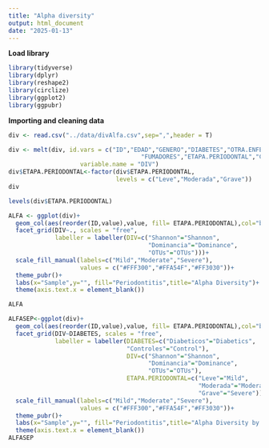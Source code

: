 ```yaml
---
title: "Alpha diversity"
output: html_document
date: "2025-01-13"
---
```


__Load library__
```r
library(tidyverse)
library(dplyr)
library(reshape2)
library(circlize)
library(ggplot2)
library(ggpubr)
```

__Importing and cleaning data__
```r
div <- read.csv("../data/divAlfa.csv",sep=",",header = T)

div <- melt(div, id.vars = c("ID","EDAD","GENERO","DIABETES","OTRA.ENFERMEDAD",
                                     "FUMADORES","ETAPA.PERIODONTAL","CEPILLADO"),
                    variable.name = "DIV")
div$ETAPA.PERIODONTAL<-factor(div$ETAPA.PERIODONTAL,
                              levels = c("Leve","Moderada","Grave"))
div
```



```r
levels(div$ETAPA.PERIODONTAL)

ALFA <- ggplot(div)+ 
  geom_col(aes(reorder(ID,value),value, fill= ETAPA.PERIODONTAL),col="black")+
  facet_grid(DIV~., scales = "free",
             labeller = labeller(DIV=c("Shannon"="Shannon",
                                       "Dominancia"="Dominance",
                                       "OTUs"="OTUs")))+
  scale_fill_manual(labels=c("Mild","Moderate","Severe"),
                    values = c("#FFF300","#FFA54F","#FF3030"))+
  theme_pubr()+
  labs(x="Sample",y="", fill="Periodontitis",title="Alpha Diversity")+
  theme(axis.text.x = element_blank())

ALFA
```


```r
ALFASEP<-ggplot(div)+ 
  geom_col(aes(reorder(ID,value),value, fill= ETAPA.PERIODONTAL),col="black")+
  facet_grid(DIV~DIABETES, scales = "free",
             labeller = labeller(DIABETES=c("Diabeticos"="Diabetics",
                                 "Controles"="Control"),
                                 DIV=c("Shannon"="Shannon",
                                       "Dominancia"="Dominance",
                                       "OTUs"="OTUs"),
                                 ETAPA.PERIODONTAL=c("Leve"="Mild",
                                                     "Moderada"="Moderate",
                                                     "Grave"="Severe")))+
  scale_fill_manual(labels=c("Mild","Moderate","Severe"),
                    values = c("#FFF300","#FFA54F","#FF3030"))+
  theme_pubr()+
  labs(x="Sample",y="", fill="Periodontitis",title="Alpha Diversity by group")+
  theme(axis.text.x = element_blank())
ALFASEP
```

